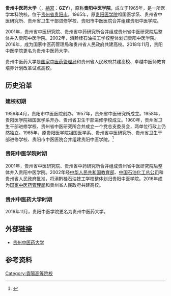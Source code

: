 {{Infobox university
|name=贵州中医药大学
|english_name=Guizhou University of Traditional Chinese Medicine
|image=GYCTCM.svg
|image_size=200px
|motto=厚德明志，笃学力行
|established=1965年
|anniversary=
|type=公立
|president=刘兴德
|secretary=杨柱
|faculty=1010
|students=15251
|address={{CHN}}[[贵州省|贵州省]][[贵阳市|贵阳市]][[花溪区|花溪区]]大学城栋青南路
|former_names=贵阳中医学院
|website={{URL|www.gzy.edu.cn}}
}}
'''贵州中医药大学'''（{{Lang-en|'''Guizhou University of Traditional Chinese Medicine'''}}，[[縮寫|縮寫]]：'''GZY'''），原称'''贵阳中医学院'''，成立于1965年，是一所医学本科院校。位于[[贵州省|贵州省]][[贵阳市|贵阳市]]。1965年，原[[贵州医科大学|贵阳医学院]]祖国医学系、贵州省中医研究所、贵州省卫生干部进修学校、贵阳市中医医院合并组建贵阳中医学院。

2001年，贵州省中医研究院、贵州省中药研究所合并组成贵州省中医研究院后整体并入贵阳中医学院。2002年，滇黔桂石油技工学校整体划归贵阳中医学院。2016年，成为国家中医药管理局和贵州省人民政府共建高校。2018年11月，贵阳中医学院更名为贵州中医药大学。

贵州中医药大学是[[国家中医药管理局|国家中医药管理局]]和贵州省人民政府共建高校、卓越中医师教育培养计划改革试点高校。

== 历史沿革 ==
=== 建校初期 ===
1956年4月，贵阳市中医医院创办。1957年，贵州省中医研究所成立。1958年，贵阳医学院祖国医学系开办、贵州省卫生干部进修学校成立。1960年，贵州省卫生干部进修学校、贵州省中医研究所合并成立一个党总支委员会，两单位行政上仍然独立。1965年，原贵阳医学院祖国医学系、贵州省中医研究所、贵州省卫生干部进修学校、贵阳市中医医院合并组建贵阳中医学院。<ref>{{Cite book|edition=第一版|title=贵州省高等学校校史汇编|url=https://www.worldcat.org/oclc/50485315|publisher=贵州人民出版社|date=1989|location=贵阳市|isbn=7-221-00700-4|oclc=50485315|last=贵州省敎育委员会}}</ref>

=== 贵阳中医学院时期 ===
2001年，贵州省中医研究院、贵州省中药研究所合并组成贵州省中医研究院后整体并入贵阳中医学院。2002年经[[中华人民共和国教育部|中华人民共和国教育部]]、[[中国石油化工总公司|中国石油化工总公司]]和贵州省人民政府批准，将滇黔桂石油技工学校整体划归贵阳中医学院。2016年成为[[国家中医药管理局|国家中医药管理局]]和贵州省人民政府共建高校。

=== 贵州中医药大学时期 ===
2018年11月，贵阳中医学院更名为贵州中医药大学。

==外部链接==
* [http://www.gzy.edu.cn/ 贵州中医药大学] {{Wayback|url=http://www.gzy.edu.cn/ |date=20210225025810 }}

== 参考资料 ==
{{Reflist}}

{{中华人民共和国省部共建制高等院校}}
{{中国中医药高等院校}}
{{贵州高等院校}}

[[Category:貴陽高等院校|Category:貴陽高等院校]]